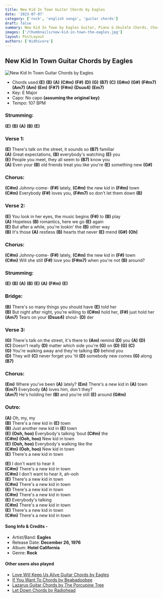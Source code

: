 ```yaml
---
title: New Kid In Town Guitar Chords by Eagles
date: '2023-07-07'
category: ['rock', 'english songs', 'guitar chords']
draft: false
summary: New Kid In Town by Eagles Guitar, Piano & Ukulele Chords, Chords used - (E) (B) (A) (C#m) (F#) (D) (G),  Key - E Major
images: ['/thumbnails/new-kid-in-town-the-eagles.jpg']
layout: PostLayout
authors: ['Nidhivora']
---
```


## New Kid In Town Guitar Chords by Eagles

![New Kid In Town Guitar Chords by Eagles](/thumbnails/new-kid-in-town-the-eagles.jpg)

- Chords used:**(E)** **(B)** **(A)** **(C#m)** **(F#)** **(D)** **(G)** **(B7)** **(C)** **(G#m)** **(G#)** **(F#m7)** **(Am7)** **(Am)** **(Em)** **(F#7)** **(F#m)** **(Dsus4)** **(Em7)**
- Key: E Major
- Capo: No capo **(assuming the original key)**
- Tempo: 107 BPM

### Strumming:

**(E)** **(B)** **(A)** **(B)** **(E)**

### Verse 1:

**(E)** There's talk on the street, it sounds so **(B7)** familiar \
**(A)** Great expectations, **(B)** everybody's watching **(E)** you \
**(E)** People you meet, they all seem to **(B7)** know you \
**(A)** Even your **(B)** old friends treat you like you're **(E)** something new **(G#)**

### Chorus:

**(C#m)** Johnny-come- **(F#)** lately, **(C#m)** the new kid in **(F#m)** town \
**(C#m)** Everybody **(F#)** loves you, **(F#m7)** so don't let them down **(B)**

### Verse 2:

**(E)** You look in her eyes, the music begins **(F#)** to **(B)** play \
**(A)** Hopeless **(B)** romantics, here we go **(E)** again \
**(E)** But after a while, you're lookin' the **(B)** other way \
**(B)** It's those **(A)** restless **(B)** hearts that never **(E)** mend **(G#)** **(Oh)**

### Chorus:

**(C#m)** Johnny-come- **(F#)** lately, **(C#m)** the new kid in **(F#)** town \
**(C#m)** Will she still **(F#)** love you **(F#m7)** when you're not **(B)** around?

### Strumming:

**(E)** **(B)** **(A)** **(B)** **(E)** **(A)** **(F#m)** **(E)**

### Bridge:

**(B)** There's so many things you should have **(E)** told her \
**(B)** But night after night, you're willing to **(C#m)** hold her, **(F#)** just hold her \
**(Am7)** Tears on your **(Dsus4)** shoul- **(D)** der

### Verse 3:

**(G)** There's talk on the street, it's there to **(Am)** remind **(D)** you **(A)** **(D)** \
**(C)** Doesn't really **(D)** matter which side you're **(G)** on **(D)** **(G)** **(C)** \
**(G)** You're walking away and they're talking **(D)** behind you \
**(D)** They will **(C)** never forget you 'til **(D)** somebody new comes **(G)** along **(B7)**

### Chorus:

**(Em)** Where you've been **(A)** lately? **(Em)** There's a new kid in **(A)** town \
**(Em7)** Everybody **(A)** loves him, don't they? \
**(Am7)** He's holding her **(B)** and you're still **(E)** around **(G#m)**

### Outro:

**(A)** Oh, my, my \
**(B)** There's a new kid in **(E)** town \
**(B)** Just another new kid in **(E)** town \
**(E)** **(Ooh, hoo)** Everybody's talking 'bout **(C#m)** the \
**(C#m)** **(Ooh, hoo)** New kid in town \
**(E)** **(Ooh, hoo)** Everybody's walking like the \
**(C#m)** **(Ooh, hoo)** New kid in town \
**(E)** There's a new kid in town

**(E)** I don't want to hear it \
**(C#m)** There's a new kid in town \
**(C#m)** I don't want to hear it, ah-ooh \
**(E)** There's a new kid in town \
**(C#m)** There's a new kid in town \
**(E)** There's a new kid in town \
**(C#m)** There's a new kid in town \
**(E)** Everybody's talking \
**(C#m)** There's a new kid in town \
**(E)** There's a new kid in town \
**(C#m)** There's a new kid in town

#### Song Info & Credits -

- Artist/Band: **Eagles**
- Release Date: **December 26, 1976**
- Album: **Hotel California**
- Genre: **Rock**

#### Other users also played

- [Love Will Keep Us Alive Guitar Chords by Eagles](https://www.chordsco.com/chords/love-will-keep-us-alive-guitar-chords-by-eagles-chordsco)
- [If You Want To Chords by Beabadoobee](https://www.chordsco.com/chords/if-you-want-to-chords-by-beabadoobee)
- [Lazarus Guitar Chords by The Porcupine Tree](https://www.chordsco.com/chords/lazarus-guitar-chords-by-the-porcupine-tree)
- [Let Down Chords by Radiohead](https://www.chordsco.com/chords/let-down-chords-by-radiohead)
